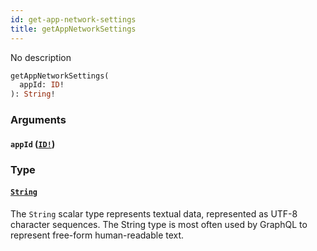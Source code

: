 ```yaml
---
id: get-app-network-settings
title: getAppNetworkSettings
---
```


No description

```graphql
getAppNetworkSettings(
  appId: ID!
): String!

```

### Arguments

#### `appId` ([`ID!`](/graphql/scalars/id))

### Type

#### [`String`](/graphql/scalars/string)

The `String` scalar type represents textual data, represented as UTF-8 character sequences. The String type is most often used by GraphQL to represent free-form human-readable text.
